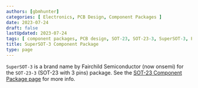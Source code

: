 ```yaml
---
authors: [gbmhunter]
categories: [ Electronics, PCB Design, Component Packages ]
date: 2023-07-24
draft: false
lastUpdated: 2023-07-24
tags: [ component packages, PCB design, SOT-23, SOT-23-3, SuperSOT-3, Fairchild Semiconductor ]
title: SuperSOT-3 Component Package
type: page
---
```



`SuperSOT-3` is a brand name by Fairchild Semiconductor (now onsemi) for the `SOT-23-3` (SOT-23 with 3 pins) package. See the [SOT-23 Component Package page](/pcb-design/component-packages/sot-23-component-package/) for more info.
